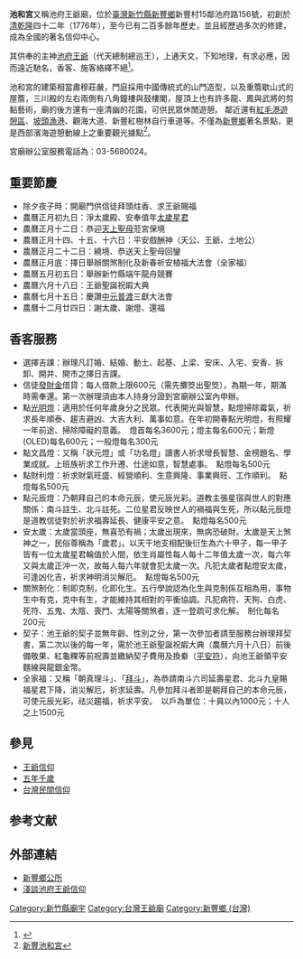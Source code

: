 {{東亞廟宇
| name = 池和宮
| img = File:池和宮.jpg
| location = {{TWN}}[[新竹縣|新竹縣]][[新豐鄉_(臺灣)|新豐鄉]]新豐村15鄰池府路156號
| coordinates = {{Coord|24.910099|120.976230|format=dms|display=inline,title|type:landmark}}        
| open_year = [[清|清]][[乾隆|乾隆]]四十二年（1776年）
| god = [[池夢彪|池府王爺]]
| cere_date = 
|}}


'''池和宮'''又稱池府王爺廟，位於[[臺灣|臺灣]][[新竹縣|新竹縣]][[新豐鄉_(臺灣)|新豐鄉]]新豐村15鄰池府路156號，初創於[[清|清]][[乾隆|乾隆]]四十二年（1776年），至今已有二百多餘年歷史，並且經歷過多次的修建，成為全國的著名信仰中心。

其供奉的主神[[池夢彪|池府王爺]]（代天總制總巡王），上通天文，下知地理，有求必應，因而遠近馳名，香客、施客絡繹不絕<ref>{{Cite web |url=http://emmm.tw/L3_content.php?L3_id=2900 |title=池府王爺廟簡史 |access-date=2011-01-01 |archive-url=https://web.archive.org/web/20101118094301/http://emmm.tw/L3_content.php?L3_id=2900 |archive-date=2010-11-18 |dead-url=yes }}</ref>。

池和宮的建築相當肅穆莊嚴，門庭採用中國傳統式的山門造型，以及重簷歇山式的屋簷，三川殿的左右兩側有八角鐘樓與鼓樓閣，屋頂上也有許多龍、鳳與武將的剪黏藝術，廟的後方還有一座清幽的花園，可供民眾休閒遊憩。 鄰近還有[[紅毛港遊憩區|紅毛港遊憩區]]、[[坡頭漁港|坡頭漁港]]、觀海大道、新豐紅樹林自行車道等。不僅為[[新豐鄉_(臺灣)|新豐鄉]]著名景點，更是西部濱海遊憩動線上之重要觀光據點<ref>[http://hcfu.org.tw/new_page_22.htm 新豐池和宮]{{dead link|date=2018年3月 |bot=InternetArchiveBot |fix-attempted=yes }}</ref>。

宮廟辦公室服務電話為：03-5680024。

==重要節慶==
*除夕夜子時：開廟門供信徒拜頭炷香、求王爺賜福
*農曆正月初九日：淨太歲殿、安奉值年[[太歲星君|太歲星君]]
*農曆正月十二日：恭迎[[天上聖母|天上聖母]]蒞宮保境
*農曆正月十四、十五、十六日：平安戲酬神（天公、王爺、土地公）
*農曆正月二十二日：繞境、恭送天上聖母回鑾
*農曆正月底：擇日舉辦關煞制化及新春祈安植福大法會（全家福）
*農曆五月初五日：舉辦新竹縣端午龍舟競賽
*農曆六月十八日：王爺聖誕祝嘏大典
*農曆七月十五日：慶讚[[中元普渡|中元普渡]]三獻大法會
*農曆十二月廿四日：謝太歲、謝燈、還福

==香客服務==
*選擇吉課：辦理凡訂婚、結婚、動土、起基、上梁、安床、入宅、安香、拆卸、開井、開市之擇日吉課。
*信徒[[發財金|發財金]]借貸：每人借款上限600元（需先擲筊出聖筊），為期一年，期滿時需奉還。第一次辦理須由本人持身分證到宮廟辦公室內申辦。
*點[[光明燈|光明燈]]：適用於任何年歲身分之民眾。代表開光與智慧，點燈掃除霉氣，祈求長年順泰、趨吉避凶、大吉大利、萬事如意。在年初開春點光明燈，有照耀一年前途、掃除障礙的意義。　燈首每名3600元；燈主每名600元；新燈(OLED)每名600元；一般燈每名300元
*點文昌燈：又稱「狀元燈」或「功名燈」讀書人祈求增長智慧、金榜題名、學業成就。上班族祈求工作升遷、仕途如意，智慧處事。　點燈每名500元
*點財利燈：祈求財氣旺盛、經營順利、生意興隆、事業興旺、工作順利。　點燈每名500元
*點元辰燈：乃朝拜自己的本命元辰，使元辰光彩。道教主張星宿與世人的對應關係：南斗註生、北斗註死。二位星君反映世人的禍福與生死，所以點元辰燈是道教信徒對於祈求福壽延長、健康平安之意。　點燈每名500元
*安太歲：太歲當頭座，無喜恐有禍；太歲出現來，無病恐破財。太歲是天上煞神之一，民俗尊稱為「歲君」。以天干地支相配後衍生為六十甲子，每一甲子皆有一位太歲星君輪值於人間，依生肖屬性每人每十二年值太歲一次，每六年又與太歲正沖一次，故每人每六年就會犯太歲一次。凡犯太歲者點燈安太歲，可逢凶化吉，祈求神明消災解厄。　點燈每名500元
*關煞制化：制即克制，化即化生。五行學說認為化生與克制係互相為用，事物生中有克，克中有生，才能維持其相對的平衡協調。凡犯病符、天狗、白虎、死符、五鬼、太陰、喪門、太陽等關煞者，逐一登疏可求化解。　制化每名200元
*契子：池王爺的契子並無年齡、性別之分，第一次參加者請至服務台辦理拜契書，第二次以後的每一年，需於池王爺聖誕祝嘏大典（農曆六月十八日）前後備敬果、紅龜粿等前祝壽並繳納契子費用及換絭（[[平安符|平安符]]），向池王爺領平安麵線與龍銀金幣。
*全家福：又稱「朝真理斗」、「[[拜斗|拜斗]]」，為恭請南斗六司延壽星君、北斗九皇賜福星君下降，消災解厄，祈求延壽。凡參加拜斗者即是朝拜自己的本命元辰，可使元辰光彩，祛災趨福，祈求平安。　以戶為單位：十員以內1000元；十人之上1500元

==參見==
*[[王爺信仰|王爺信仰]]
*[[五年千歲|五年千歲]]
*[[台灣民間信仰|台灣民間信仰]]

==参考文献==
{{reflist}}

==外部連結==
*[https://web.archive.org/web/20120413104422/http://www.hchfe.gov.tw/hchfe/ 新豐鄉公所]
*[https://web.archive.org/web/20100327193850/http://cult.nc.hcc.edu.tw/BUT3-2.htm 淺談池府王爺信仰]

[[Category:新竹縣廟宇|Category:新竹縣廟宇]]
[[Category:台灣王爺廟|Category:台灣王爺廟]]
[[Category:新豐鄉_(台灣)|Category:新豐鄉 (台灣)]]